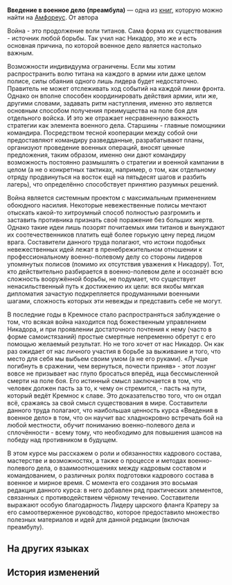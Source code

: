 {{Книга Инфобокс
|id           = 461
|Название     = Введение в военное дело (преамбула)
|Изображение  = Предмет An Introduction to Military Strategy (Foreword).png
|Мир          = Амфореус
|Томов        = 1
|Автор        = <!--нужно добавить-->
|Описание     = Судя по всему, это учебное пособие по военному делу древнего Кремноса. На обложке надпись мелким шрифтом: «Война - это слава, искусство, наука».
|Том1         = {{tx}}
|Источник1    = {{tx|Отсутствует источник}}
|Персонажи    = 
|Фракции      = 
}}
'''Введение в военное дело (преамбула)''' — одна из [[Книги|книг]], которую можно найти на [[Амфореус]].
<!--
==Получение==
<gallery>
Книга НАЗВАНИЕ.png|НАЗВАНИЕ
Локация НАЗВАНИЕ.png|Расположение на карте. Ближайший пространственный якорь «[[НАЗВАНИЕ]]»
</gallery>
-->
От автора

Война - это продолжение воли титанов. Сама форма их существования - источник любой борьбы. Так учил нас Никадор, это же и есть основная причина, по которой военное дело является настолько важным.

Возможности индивидуума ограничены. Если мы хотим распространить волю титана на каждого в армии или даже целом полисе, силы обаяния одного лишь лидера будет недостаточно. Правитель не может отслеживать ход событий на каждой линии фронта. Однако он вполне способен координировать действия армии, или же, другими словами, задавать ритм наступления, именно это является основным способом получения преимущества на поле боя для отдельного войска. И это же отражает несравненную важность стратегии как элемента военного дела. Старшины - главные помощники командира. Посредством тесной кооперации между собой они предоставляют командиру разведданные, разрабатывают планы, организуют проведение военных операций, вносят ценные предложения, таким образом, именно они дают командиру возможность постоянно размышлять о стратегии и военной кампании в целом (а не о конкретных тактиках, например, о том, как отдельному отряду продвинуться на восток ещё на пятьдесят шагов и разбить лагерь), что определённо способствует принятию разумных решений.

Война является системным проектом с максимальным применением обоюдного насилия. Некоторые невежественные полисы мечтают отыскать какой-то хитроумный способ полностью разгромить и заставить противника признать своё поражение без больших жертв. Однако такие идеи лишь позорят почитаемых ими титанов и вынуждают их соотечественников платить ещё более горькую цену перед лицом врага. Составители данного труда полагают, что истоки подобных невежественных идей лежат в пренебрежительном отношении к профессиональному военно-полевому делу со стороны лидеров упомянутых полисов (помимо их отсутствия уважения к Никадору). Тот, кто действительно разбирается в военно-полевом деле и осознаёт всю сложность вооружённой борьбы, не подумает, что существует ненасильственный путь к достижению их цели: вся якобы мягкая дипломатия зачастую подкрепляется продуманными военными шагами, сложность которых эти невежды и представить себе не могут.

В последние годы в Кремносе стало распространяться заблуждение о том, что всякая война находится под божественным управлением Никадора, и при проявлении достаточного почтения к нему (часто в форме самоистязаний) простые смертные непременно обретут с его помощью желаемый результат. Но не того хочет от нас Никадор. Он как раз ожидает от нас личного участия в борьбе за выживание и того, что место для себя мы выбьем своим умом (а не его руками). «Лучше погибнуть в сражении, чем вернуться, почести приняв» - этот лозунг вовсе не призывает нас глупо бросаться вперёд, ища бессмысленной смерти на поле боя. Его истинный смысл заключается в том, что человек должен пасть за то, к чему он стремится, - пасть на пути, который ведёт Кремнос к славе. Это доказательство того, что он отдал всё, сражаясь за свой смысл существования в мире. Составители данного труда полагают, что наибольшая ценность курса «Введения в военное дело» в том, что он научит вас хладнокровно встречать бой на любой местности, обучит пониманию военно-полевого дела и сплочённости - всему тому, что необходимо для повышения шансов на победу над противником в будущем.

В этом курсе мы расскажем о роли и обязанностях кадрового состава, мастерстве и возможностях, а также о процессе и методах военно-полевого дела, о взаимоотношениях между кадровым составом и командованием, о различных ролях подготовки кадрового состава в военное и мирное время. С момента его создания это восьмая редакция данного курса: в него добавлен ряд практических элементов, связанных с противодействием чёрному течению. Составители выражают особую благодарность Лидеру царского фланга Кратеру за его самоотверженное руководство, которое предоставило множество полезных материалов и идей для данной редакции (включая преамбулу).

==На других языках==
{{На других языках
|en   = An Introduction to Military Strategy (Foreword)
|zhs  = 参谋学导论（序言）
|zht  = 參謀學導論（序言）
|ja   = 参謀学入門（序文）
|ko   = 참모학개론(서문)
|es   = Introducción a la estrategia militar (prólogo)
|fr   = Introduction à la stratégie militaire (avant-propos)
|ru   = Введение в военное дело (преамбула)
|th   = บทนำศาสตร์วางแผน (อารัมภบท)
|vi   = Giới Thiệu Về Tham Mưu Học (Lời Tựa)
|de   = Einführung in die Militärstrategie (Vorwort)
|id   = Pengantar Ilmu Staf Militer (Prolog)
|pt   = Uma Introdução à Estratégia Militar (Prefácio)
}}

==История изменений==
{{История изменений|3.0}}